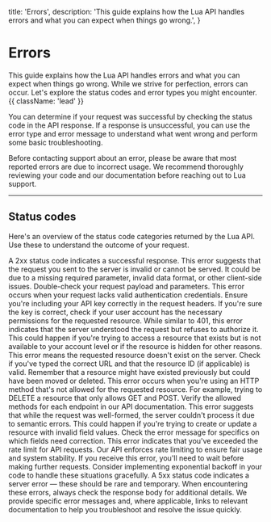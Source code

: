   title: 'Errors',
  description:
    'This guide explains how the Lua API handles errors and what you can expect when things go wrong.',
}

# Errors

This guide explains how the Lua API handles errors and what you can expect when things go wrong. While we strive for perfection, errors can occur. Let's explore the status codes and error types you might encounter. {{ className: 'lead' }}

You can determine if your request was successful by checking the status code in the API response. If a response is unsuccessful, you can use the error type and error message to understand what went wrong and perform some basic troubleshooting.

<Note>
  Before contacting support about an error, please be aware that most reported
  errors are due to incorrect usage. We recommend thoroughly reviewing your code
  and our documentation before reaching out to Lua support.
</Note>

---

## Status codes

Here's an overview of the status code categories returned by the Lua API. Use these to understand the outcome of your request.

<Properties>
  <Property name="2xx">
    A 2xx status code indicates a successful response.
  </Property>
  <Property name="400 Bad Request">
    This error suggests that the request you sent to the server is invalid or cannot be served. It could be due to a missing required parameter, invalid data format, or other client-side issues. Double-check your request payload and parameters.
  </Property>
  <Property name="401 Unauthorized">
    This error occurs when your request lacks valid authentication credentials. Ensure you're including your API key correctly in the request headers. If you're sure the key is correct, check if your user account has the necessary permissions for the requested resource.
  </Property>
  <Property name="403 Forbidden">
    While similar to 401, this error indicates that the server understood the request but refuses to authorize it. This could happen if you're trying to access a resource that exists but is not available to your account level or if the resource is hidden for other reasons.
  </Property>
  <Property name="404 Not Found">
    This error means the requested resource doesn't exist on the server. Check if you've typed the correct URL and that the resource ID (if applicable) is valid. Remember that a resource might have existed previously but could have been moved or deleted.
  </Property>
  <Property name="405 Method Not Allowed">
    This error occurs when you're using an HTTP method that's not allowed for the requested resource. For example, trying to DELETE a resource that only allows GET and POST. Verify the allowed methods for each endpoint in our API documentation.
  </Property>
  <Property name="422 Unprocessable Entity">
    This error suggests that while the request was well-formed, the server couldn't process it due to semantic errors. This could happen if you're trying to create or update a resource with invalid field values. Check the error message for specifics on which fields need correction.
  </Property>
  <Property name="429 Too Many Requests">
    This error indicates that you've exceeded the rate limit for API requests. Our API enforces rate limiting to ensure fair usage and system stability. If you receive this error, you'll need to wait before making further requests. Consider implementing exponential backoff in your code to handle these situations gracefully.
  </Property>
  <Property name="5xx">
    A 5xx status code indicates a server error — these should be rare and temporary.
  </Property>
  When encountering these errors, always check the response body for additional details. We provide specific error messages and, where applicable, links to relevant documentation to help you troubleshoot and resolve the issue quickly.
</Properties>